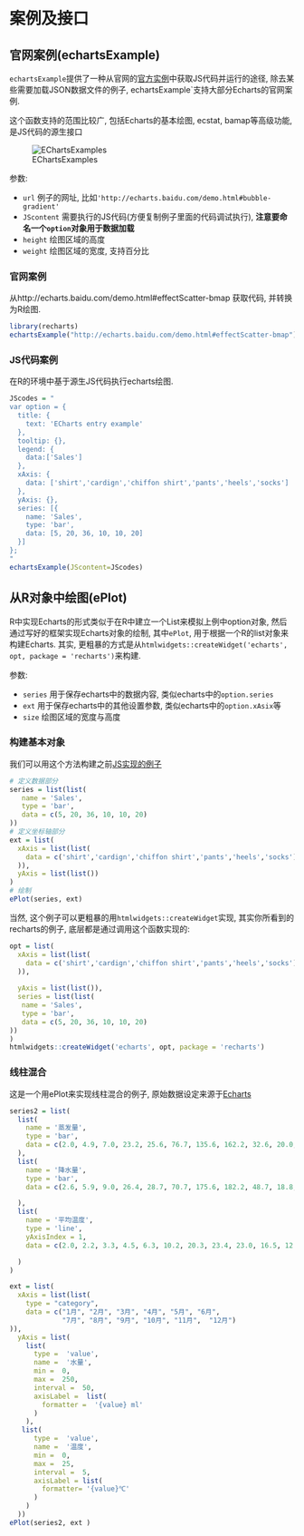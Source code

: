 # 案例及接口 {#interface}

## 官网案例(echartsExample)

`echartsExample`提供了一种从官网的[官方实例](http://echarts.baidu.com/examples.html)中获取JS代码并运行的途径, 除去某些需要加载JSON数据文件的例子, echartsExample`支持大部分Echarts的官网案例.

这个函数支持的范围比较广, 包括Echarts的基本绘图, ecstat, bamap等高级功能, 是JS代码的源生接口

![EChartsExamples](pic/EChartsExamples.png)


参数: 

- `url` 例子的网址, 比如`'http://echarts.baidu.com/demo.html#bubble-gradient'`
- `JScontent` 需要执行的JS代码(方便复制例子里面的代码调试执行), **注意要命名一个`option`对象用于数据加载**
- `height` 绘图区域的高度
- `weight` 绘图区域的宽度, 支持百分比


### 官网案例

从http://echarts.baidu.com/demo.html#effectScatter-bmap 获取代码, 并转换为R绘图.

```r
library(recharts)
echartsExample("http://echarts.baidu.com/demo.html#effectScatter-bmap")
```


### JS代码案例 {#jscode}

在R的环境中基于源生JS代码执行echarts绘图.

```r
JScodes = "
var option = {
  title: {
    text: 'ECharts entry example'
  },
  tooltip: {},
  legend: {
    data:['Sales']
  },
  xAxis: {
    data: ['shirt','cardign','chiffon shirt','pants','heels','socks']
  },
  yAxis: {},
  series: [{
    name: 'Sales',
    type: 'bar',
    data: [5, 20, 36, 10, 10, 20]
  }]
};
"
echartsExample(JScontent=JScodes)
```


## 从R对象中绘图(ePlot)

R中实现Echarts的形式类似于在R中建立一个List来模拟上例中option对象, 然后通过写好的框架实现Echarts对象的绘制, 其中`ePlot`, 用于根据一个R的list对象来构建Echarts.
其实, 更粗暴的方式是从`htmlwidgets::createWidget('echarts', opt, package = 'recharts')`来构建.

参数: 

- `series` 用于保存echarts中的数据内容, 类似echarts中的`option.series`
- `ext` 用于保存echarts中的其他设置参数, 类似echarts中的`option.xAsix`等
- `size` 绘图区域的宽度与高度

### 构建基本对象

我们可以用这个方法构建之前[JS实现的例子](#jscode)
```r
# 定义数据部分
series = list(list(
   name = 'Sales',
   type = 'bar',
   data = c(5, 20, 36, 10, 10, 20)
))
# 定义坐标轴部分
ext = list(
  xAxis = list(list( 
    data = c('shirt','cardign','chiffon shirt','pants','heels','socks')
  )),
  yAxis = list(list())
)
# 绘制
ePlot(series, ext)
```

当然, 这个例子可以更粗暴的用`htmlwidgets::createWidget`实现, 其实你所看到的recharts的例子, 底层都是通过调用这个函数实现的:

```r
opt = list(
  xAxis = list(list( 
    data = c('shirt','cardign','chiffon shirt','pants','heels','socks')
  )),
  
  yAxis = list(list()),
  series = list(list(
   name = 'Sales',
   type = 'bar',
   data = c(5, 20, 36, 10, 10, 20)
))
)
htmlwidgets::createWidget('echarts', opt, package = 'recharts')
```

### 线柱混合
这是一个用ePlot来实现线柱混合的例子, 原始数据设定来源于[Echarts](http://echarts.baidu.com/demo.html#multiple-y-axis)

```r
series2 = list(
  list(
    name = '蒸发量',
    type = 'bar',
    data = c(2.0, 4.9, 7.0, 23.2, 25.6, 76.7, 135.6, 162.2, 32.6, 20.0, 6.4, 3.3)
  ),
  list(
    name = '降水量',
    type = 'bar',
    data = c(2.6, 5.9, 9.0, 26.4, 28.7, 70.7, 175.6, 182.2, 48.7, 18.8, 6.0, 2.3)

  ),
  list(
    name = '平均温度',
    type = 'line',
    yAxisIndex = 1,
    data = c(2.0, 2.2, 3.3, 4.5, 6.3, 10.2, 20.3, 23.4, 23.0, 16.5, 12.0, 6.2)

  )
)

ext = list(
  xAxis = list(list(
    type = "category",
    data = c("1月", "2月", "3月", "4月", "5月", "6月",
             "7月", "8月", "9月", "10月", "11月",  "12月")
)),
  yAxis = list(
    list(
      type =  'value',
      name =  '水量',
      min =  0,
      max =  250,
      interval =  50,
      axisLabel =  list(
        formatter =  '{value} ml'
      )
    ),
   list(
      type =  'value',
      name =  '温度',
      min =  0,
      max =  25,
      interval =  5,
      axisLabel = list(
        formatter= '{value}℃'
      )
    )
  ))
ePlot(series2, ext )
```

